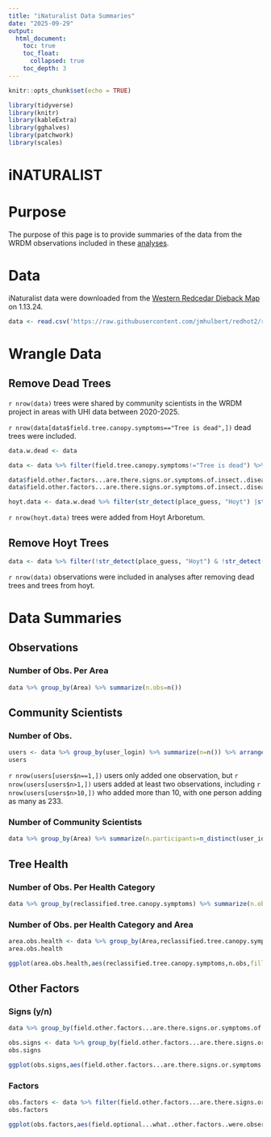 ```yaml
---
title: "iNaturalist Data Summaries"
date: "2025-09-29"
output: 
  html_document:
    toc: true
    toc_float:
      collapsed: true
    toc_depth: 3
---
```


```r
knitr::opts_chunk$set(echo = TRUE)
```

```r
library(tidyverse)
library(knitr)
library(kableExtra)
library(gghalves)
library(patchwork)
library(scales)
```

# iNATURALIST

# Purpose

The purpose of this page is to provide summaries of the data from the WRDM observations included in these [analyses](https://jmhulbert.github.io/redhot/analyses).

# Data

iNaturalist data were downloaded from the [Western Redcedar Dieback Map](https://www.inaturalist.org/projects/western-redcedar-dieback-map) on 1.13.24.

```r
data <- read.csv('https://raw.githubusercontent.com/jmhulbert/redhot2/refs/heads/main/data/urban-data-modified.csv')
```

# Wrangle Data 


## Remove Dead Trees

`r nrow(data)` trees were shared by community scientists in the WRDM project in areas with UHI data between 2020-2025. 

`r nrow(data[data$field.tree.canopy.symptoms=="Tree is dead",])` dead trees were included. 


```r
data.w.dead <- data
```


```r
data <- data %>% filter(field.tree.canopy.symptoms!="Tree is dead") %>% filter(field.dieback.percent<100) %>% droplevels()
```

```r
data$field.other.factors...are.there.signs.or.symptoms.of.insect..diseases..or.other.damage.[data$field.other.factors...are.there.signs.or.symptoms.of.insect..diseases..or.other.damage.==""] <- "Not sure"
data$field.other.factors...are.there.signs.or.symptoms.of.insect..diseases..or.other.damage.[data$field.other.factors...are.there.signs.or.symptoms.of.insect..diseases..or.other.damage.=="Unsure"] <- "Not sure"
```


```r
hoyt.data <- data.w.dead %>% filter(str_detect(place_guess, "Hoyt") |str_detect(place_guess, "hoyt"))
```

`r nrow(hoyt.data)` trees were added from Hoyt Arboretum.

## Remove Hoyt Trees

```r
data <- data %>% filter(!str_detect(place_guess, "Hoyt") & !str_detect(place_guess, "hoyt"))
```

`r nrow(data)` observations were included in analyses after removing dead trees and trees from hoyt.

# Data Summaries

## Observations

### Number of Obs. Per Area

```r
data %>% group_by(Area) %>% summarize(n.obs=n())
```






## Community Scientists

### Number of Obs.

```r
users <- data %>% group_by(user_login) %>% summarize(n=n()) %>% arrange(desc(n))
users
```

`r nrow(users[users$n==1,])` users only added one observation, but `r nrow(users[users$n>1,])` users added at least two observations, including `r nrow(users[users$n>10,])` who added more than 10, with one person adding as many as 233. 


### Number of Community Scientists

```r
data %>% group_by(Area) %>% summarize(n.participants=n_distinct(user_id),n.obs=n())
```


## Tree Health

### Number of Obs. Per Health Category

```r
data %>% group_by(reclassified.tree.canopy.symptoms) %>% summarize(n.obs=n())
```

### Number of Obs. per Health Category and Area

```r
area.obs.health <- data %>% group_by(Area,reclassified.tree.canopy.symptoms) %>% summarize(n.obs=n())
area.obs.health
```

```r
ggplot(area.obs.health,aes(reclassified.tree.canopy.symptoms,n.obs,fill=reclassified.tree.canopy.symptoms))+facet_wrap(~Area)+geom_col()+coord_flip()+guides(fill="none")+theme_bw()+labs(x="Tree Canopy Symptoms",y="Number of Observations")+geom_text(aes(label=n.obs),nudge_y=40)
```

## Other Factors


### Signs (y/n)


```r
data %>% group_by(field.other.factors...are.there.signs.or.symptoms.of.insect..diseases..or.other.damage.) %>% summarize(n.obs=n())
```


```r
obs.signs <- data %>% group_by(field.other.factors...are.there.signs.or.symptoms.of.insect..diseases..or.other.damage.) %>% summarize(n.obs=n())
obs.signs
```


```r
ggplot(obs.signs,aes(field.other.factors...are.there.signs.or.symptoms.of.insect..diseases..or.other.damage.,n.obs,fill=field.other.factors...are.there.signs.or.symptoms.of.insect..diseases..or.other.damage.))+geom_col()+coord_flip()+guides(fill="none")+theme_bw()+labs(x="Signs or Symptoms Observed",y="Number of Observations")+geom_text(aes(label=n.obs),nudge_y=50)
```

### Factors

```r
obs.factors <- data %>% filter(field.other.factors...are.there.signs.or.symptoms.of.insect..diseases..or.other.damage.!="No") %>% group_by(field.optional...what..other.factors..were.observed.) %>% summarize(n.obs=n())
obs.factors
```

```r
ggplot(obs.factors,aes(field.optional...what..other.factors..were.observed.,n.obs,fill=field.optional...what..other.factors..were.observed.))+geom_col()+coord_flip()+guides(fill="none")+theme_bw()+labs(x="Other Factor",y="Number of Observations")+geom_text(aes(label=n.obs),nudge_y=50)
```




